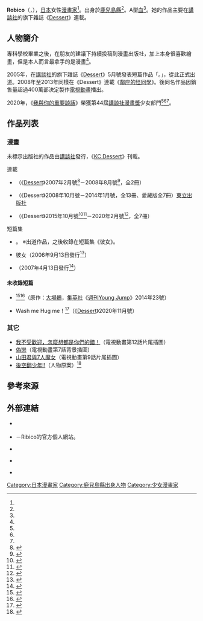 {{Infobox 漫畫家
| 姓名        = Robico
| 日語原文    = ろびこ
| 羅馬字      = Robiko
| 性別        = 女性
| 出生日期    = 10月8日
| 出生地      = {{JPN}}[[鹿兒島縣|鹿兒島縣]]
| 國籍        = {{JPN}}
| 職業        = [[漫画家|漫画家]]
| 活躍時期    = 2005年－
| 類型        = [[少女漫畫|少女漫畫]]
| 代表作品    = 《[[鄰座的怪同學|鄰座的怪同學]]》<br />《[[我與你的重要談話|我與你的重要談話]]》
| 獎項        = 第44届[[講談社漫畫獎|講談社漫畫獎]]少女部門<ref name="kodansha1">{{Cite web|date=2020-05-12|url=https://www.kodansha.co.jp/upload/pr.kodansha.co.jp/files/20200512pdf.pdf|script-title=ja:第44回「講談社漫画賞」決定のお知らせ|format=PDF|website=講談社{{lang|ja|からのお}}知{{lang|ja|らせ}}|publisher=[[講談社|講談社]]|accessdate=2020-05-13|language=ja|archive-date=2020-05-14|archive-url=https://web.archive.org/web/20200514102034/https://www.kodansha.co.jp/upload/pr.kodansha.co.jp/files/20200512pdf.pdf|dead-url=no}}</ref><ref name="natalie1">{{Cite web|publisher=Natasha|work=[[Natalie_(網站)|Comic Natalie]]|url=https://natalie.mu/comic/news/378640|script-title=ja:第44回講談社漫画賞に東京卍リベンジャーズ、僕と君の大切な話、ブルーピリオド|date=2020-05-12|accessdate=2020-05-12|language=ja|archive-date=2020-05-13|archive-url=https://web.archive.org/web/20200513105142/https://natalie.mu/comic/news/378640|dead-url=no}}</ref><ref name="natalie2">{{Cite web|date=2021-07-09|url=https://natalie.mu/comic/news/436188|script-title=ja:講談社漫画賞「東リべ」和久井健や「ブルーロック」金城宗幸ら登場、2年分の贈呈式|website=Comic Natalie|publisher=Natasha|accessdate=2021-07-24|language=ja|archive-date=2022-05-12|archive-url=https://web.archive.org/web/20220512152817/https://natalie.mu/comic/news/436188}}</ref>（《我與你的重要談話》）
| 官方網站    = {{lang|ja|[http://robiconet.com/ ろびこNET。]}} {{ja icon}}
}}
'''Robico'''（{{lang-ja|ろびこ}}，{{bd||10月8日<ref name="interview">{{Cite web|publisher=Natasha|work=Comic Natalie|url=http://natalie.mu/comic/pp/tonarinotaiyo|title=《鄰座的怪同學》作者Robico&《太陽之家》作者Taamo的專訪|date=|accessdate=2016-10-06|language=ja}}</ref>||}}），[[日本|日本]]女性[[漫畫家|漫畫家]]<ref name="interview" />。出身於[[鹿兒島縣|鹿兒島縣]]<ref name="interview" />。A型[[血型|血]]<ref name="interview" />。她的作品主要在[[講談社|講談社]]的旗下雜誌《[[Dessert|Dessert]]》連載。

== 人物簡介 ==
專科學校畢業之後，在朋友的建議下持續投稿到漫畫出版社，加上本身很喜歡繪畫，但是本人而言最拿手的是漫畫<ref name="interview" />。

2005年，在[[講談社|講談社]]的旗下雜誌《[[Dessert|Dessert]]》5月號發表短篇作品「{{lang|ja|デメキンイック}}。」，從此正式出道。2008年至2013年同樣在《Dessert》連載《[[鄰座的怪同學|鄰座的怪同學]]》。後同名作品因銷售量超過400萬部決定製作[[電視動畫|電視動畫]]播出。

2020年，《[[我與你的重要談話|我與你的重要談話]]》榮獲第44屆[[講談社漫畫獎|講談社漫畫獎]]少女部門<ref name="kodansha1" /><ref name="natalie1" /><ref name="natalie2" />。

== 作品列表 ==
=== 漫畫 ===
未標示出版社的作品由[[講談社|講談社]]發行，《[[Dessert|KC Dessert]]》刊載。
; 連載
* {{lang|ja|ひみこい}}（《[[Dessert|Dessert]]》2007年2月號<ref>{{Cite web|url=http://kc.kodansha.co.jp/product?item=0000041867|script-title=ja:ひみこい/1｜Robico｜KC Dessert｜講談社Comic Plus|publisher=[[講談社|講談社]]|accessdate=2019-01-28|language=ja|archive-date=2019-01-28|archive-url=https://web.archive.org/web/20190128050356/http://kc.kodansha.co.jp/product?item=0000041867|dead-url=no}}</ref>－2008年8月號<ref>{{Cite web|url=http://kc.kodansha.co.jp/product?item=0000041886|script-title=ja:ひみこい/2｜Robico｜KC Dessert｜講談社Comic Plus|publisher=講談社|accessdate=2019-01-28|language=ja|archive-date=2019-01-28|archive-url=https://web.archive.org/web/20190128064953/http://kc.kodansha.co.jp/product?item=0000041886|dead-url=no}}</ref>，全2冊）
* {{nihongo|[[鄰座的怪同學|鄰座的怪同學]]|となりの怪物くん}}（《Dessert》2008年10月號－2014年1月號，全13冊、愛藏版全7冊）[[東立出版社|東立出版社]]
* {{nihongo|[[我與你的重要談話|我與你的重要談話]]|僕と君の大切な話}}（《Dessert》2015年10月號<ref>{{Cite web|url=https://mantan-web.jp/2015/08/24/20150824dog00m200046000c.html|script-title=ja:新連載：「僕と君の大切な話」“とな怪”作者の「あるある」ラブコメディー|date=2015-08-24|work=MANTANWEB|publisher=株式會社MANTAN|accessdate=2019-01-28|language=ja|archive-date=2015-08-26|archive-url=https://web.archive.org/web/20150826203644/http://mantan-web.jp/2015/08/24/20150824dog00m200046000c.html|dead-url=no}}</ref><ref>{{Cite web|date=2015-08-24|url=http://natalie.mu/comic/news/157921|script-title=ja:ろびこ、デザートに帰還!新作は高校生男女の“あるある”を描いたラブコメ|work=Comic Natalie|publisher=Natasha|accessdate=2019-01-28|language=ja|archive-date=2019-01-28|archive-url=https://web.archive.org/web/20190128191159/https://natalie.mu/comic/news/157921|dead-url=no}}</ref>－2020年2月號<ref>{{Cite web|date=2019-12-24|url=https://natalie.mu/comic/news/360835|script-title=ja:不器用な2人のすれ違いラブコメ、ろびこ「僕と君の大切な話」がデザートで完結|work=Comic Natalie|publisher=Natasha|accessdate=2019-12-26|language=ja|archive-date=2020-01-19|archive-url=https://web.archive.org/web/20200119192430/https://natalie.mu/comic/news/360835|dead-url=no}}</ref>，全7冊）

; 短篇集
* {{lang|ja|デメキンイック}}。 ※出道作品，之後收錄在短篇集《彼女{{lang|ja|がいなくなった}}》。
* 彼女{{lang|ja|がいなくなった}}（2006年9月13日發行<ref>{{Cite web|url=http://kc.kodansha.co.jp/product?item=0000041776|script-title=ja:彼女がいなくなった｜Robico｜KC Dessert｜講談社Comic Plus|publisher=講談社|accessdate=2019-01-28|language=ja|archive-date=2019-01-28|archive-url=https://web.archive.org/web/20190128040415/http://kc.kodansha.co.jp/product?item=0000041776|dead-url=no}}</ref>）
* {{lang|ja|ボーイ×ミーツ×ガール}}（2007年4月13日發行<ref>{{Cite web|url=http://kc.kodansha.co.jp/product?item=0000041814|script-title=ja:ボーイ×ミーツ×ガール｜Robico｜KC Dessert｜講談社Comic Plus|publisher=講談社|accessdate=2019-01-28|language=ja|archive-date=2019-01-28|archive-url=https://web.archive.org/web/20190128132840/http://kc.kodansha.co.jp/product?item=0000041814|dead-url=no}}</ref>）

==== 未收錄短篇 ====
* {{nihongo|SKIP！山田同學|スキップ！山田くん}}<ref>{{Cite web|date=2014-05-08|url=https://natalie.mu/comic/news/116162|script-title=ja:怠惰な中学生の運命描く、大場つぐみ×ろびこの読切YJに|work=Comic Natalie|publisher=Natasha|accessdate=2019-01-28|language=ja|archive-date=2019-01-28|archive-url=https://web.archive.org/web/20190128082841/https://natalie.mu/comic/news/116162|dead-url=no}}</ref><ref>{{Cite web|date=2014-06-17|url=https://natalie.mu/comic/news/119110|script-title=ja:となりのYJ2周年！藤崎竜、天野明ら6組のレアな読切を公開|work=Comic Natalie|publisher=Natasha|accessdate=2019-01-28|language=ja|archive-date=2019-01-28|archive-url=https://web.archive.org/web/20190128082755/https://natalie.mu/comic/news/119110|dead-url=no}}</ref>（原作：[[大場鶇|大場鶇]]，[[集英社|集英社]]《[[週刊YOUNG_JUMP|週刊Young Jump]]》2014年23號）
* Wash me Hug me！<ref>{{Cite web|date=2020-09-24|url=https://natalie.mu/comic/news/397766|script-title=ja:「とな怪」ろびこの新作読切がデザートに、コインランドリーで出会った男女を描く|work=Comic Natalie|publisher=Natasha|accessdate=2020-09-26|archive-date=2021-10-26|archive-url=https://web.archive.org/web/20211026010349/https://natalie.mu/comic/news/397766}}</ref>（《[[Dessert|Dessert]]》2020年11月號）

=== 其它 ===
* [[我不受歡迎，怎麼想都是你們的錯！|我不受歡迎，怎麼想都是你們的錯！]]（電視動畫第12話片尾插圖）
* [[偽戀|偽戀]]（電視動畫第7話背景插圖）
* [[山田君與7人魔女|山田君與7人魔女]]（電視動畫第9話片尾插圖）
* [[後空翻少年！！|後空翻少年!!]]（人物原案）<ref>{{Cite web|date=2020-11-05|url=https://natalie.mu/comic/news/403458|script-title=ja:ろびこキャラ原案のTVアニメ「バクテン!!」放送決定!宮城県の高校生男子新体操部描く|work=Comci Natalie|publisher=Natasha|accessdate=2020-11-05|language=ja|archive-date=2021-11-14|archive-url=https://web.archive.org/web/20211114193127/https://natalie.mu/comic/news/403458}}</ref>

== 參考來源 ==
{{reflist}}

== 外部連結 ==
* {{Twitter|robicon2018}} {{ja icon}}
* {{lang|ja|[http://robiconet.com/ ろびこNET。]}} {{ja icon}}－Ribico的官方個人網站。
* {{Instagram|robicon2018}} {{ja icon}}
* {{facebook|TonariNoKaibutsuKunFrenchPage}} {{ja icon}}
* {{lang|ja|{{Wayback |url=http://robco.blog.shinobi.jp/ |title=ろびこにっき|date=20090301005728}}}} {{ja icon}}

{{Normdaten}}
{{DEFAULTSORT:Ribico}}
[[Category:日本漫畫家|Category:日本漫畫家]]
[[Category:鹿兒島縣出身人物|Category:鹿兒島縣出身人物]]
[[Category:少女漫畫家|Category:少女漫畫家]]